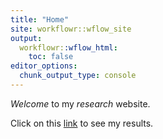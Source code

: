 ```yaml
---
title: "Home"
site: workflowr::wflow_site
output:
  workflowr::wflow_html:
    toc: false
editor_options:
  chunk_output_type: console
---
```


*Welcome* to my _research_ website.

Click on this [link](vert_Mixing_Blelham.html) to see my results.

